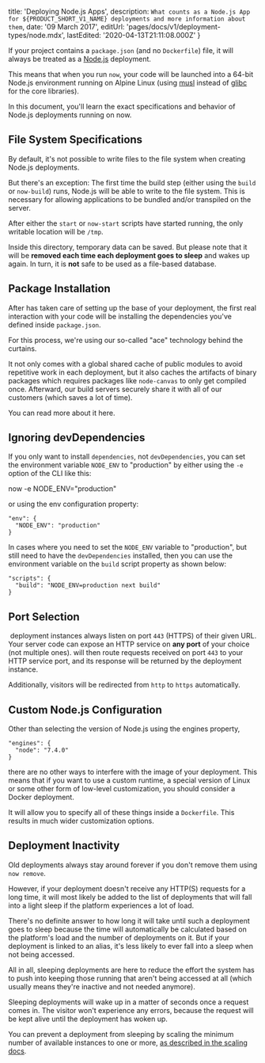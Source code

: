 
  title: 'Deploying Node.js Apps',
  description: `What counts as a Node.js App for ${PRODUCT_SHORT_V1_NAME} deployments and more information about them`,
  date: '09 March 2017',
  editUrl: 'pages/docs/v1/deployment-types/node.mdx',
  lastEdited: '2020-04-13T21:11:08.000Z'
}

If your project contains a `package.json` (and no `Dockerfile`) file, it will always be treated as a [Node.js](https://nodejs.org/en/) deployment.

This means that when you run `now`, your code will be launched into a 64-bit Node.js environment running on Alpine Linux (using [musl](https://www.musl-libc.org/) instead of [glibc](https://www.gnu.org/software/libc/) for the core libraries).

In this document, you'll learn the exact specifications and behavior of Node.js deployments running on now.

## File System Specifications

By default, it's not possible to write files to the file system when creating Node.js deployments.

But there's an exception: The first time the build step (either using the `build` or `now-build`) runs, Node.js will be able to write to the file system. This is necessary for allowing applications to be bundled and/or transpiled on the server.

After either the `start` or `now-start` scripts have started running, the only writable location will be `/tmp`.

Inside this directory, temporary data can be saved. But please note that it will be **removed each time each deployment goes to sleep** and wakes up again. In turn, it is **not** safe to be used as a file-based database.

## Package Installation

After <ProductShortV1Name /> has taken care of setting up the base of your deployment, the first real interaction with your code will be installing the dependencies you've defined inside `package.json`.

For this process, we're using our so-called "ace" technology behind the curtains.

It not only comes with a global shared cache of public modules to avoid repetitive work in each deployment, but it also caches the artifacts of binary packages which requires packages like `node-canvas` to only get compiled once. Afterward, our build servers securely share it with all of our customers (which saves a lot of time).

You can read more about it <Link href="/blog/faster-javascript-deployments">here</Link>.

## Ignoring devDependencies

If you only want to install `dependencies`, not `devDependencies`, you can set the environment variable `NODE_ENV` to "production" by either using the `-e` option of the CLI like this:

<TerminalInput>now -e NODE_ENV="production"</TerminalInput>

or using the <Link href="/docs/features/configuration#`env`-(object)">env</Link> configuration property:

```
"env": {
  "NODE_ENV": "production"
}
```

In cases where you need to set the `NODE_ENV` variable to "production", but still need to have the `devDependencies` installed, then you can use the environment variable on the `build` script property as shown below:

```
"scripts": {
  "build": "NODE_ENV=production next build"
}
```

## Port Selection

​<ProductShortV1Name /> deployment instances always listen on port `443` (HTTPS) of their given URL. Your server code can expose an HTTP service on **any port** of your choice (not multiple ones). <ProductShortV1Name /> will then route requests received on port `443` to your HTTP service port, and its response will be returned by the deployment instance.

Additionally, visitors will be redirected from `http` to `https` automatically.

## Custom Node.js Configuration

Other than selecting the version of Node.js using the engines property,

```
"engines": {
  "node": "7.4.0"
}
```

there are no other ways to interfere with the image of your deployment. This means that if you want to use a custom runtime, a special version of Linux or some other form of low-level customization, you should consider a <Link href="/docs/deployment-types/docker">Docker deployment</Link>.

It will allow you to specify all of these things inside a `Dockerfile`. This results in much wider customization options.

## Deployment Inactivity

Old deployments always stay around forever if you don't remove them using `now remove`.

However, if your deployment doesn't receive any HTTP(S) requests for a long time, it will most likely be added to the list of deployments that will fall into a light sleep if the platform experiences a lot of load.

There's no definite answer to how long it will take until such a deployment goes to sleep because the time will automatically be calculated based on the platform's load and the number of deployments on it. But if your deployment is linked to an alias, it's less likely to ever fall into a sleep when not being accessed.

All in all, sleeping deployments are here to reduce the effort the system has to push into keeping those running that aren't being accessed at all (which usually means they're inactive and not needed anymore).

Sleeping deployments will wake up in a matter of seconds once a request comes in. The visitor won't experience any errors, because the request will be kept alive until the deployment has woken up.

You can prevent a deployment from sleeping by scaling the minimum number of available instances to one or more, [as described in the scaling docs](/docs/getting-started/scaling).


